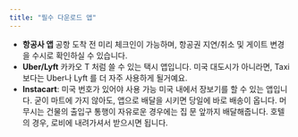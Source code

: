 ```yaml
---
title: "필수 다운로드 앱"
---
```


- **항공사 앱**
  공항 도착 전 미리 체크인이 가능하며, 항공권 지연/취소 및 게이트 변경을 수시로 확인하실 수 있습니다.
- **Uber/Lyft**
  카카오 T 처럼 쓸 수 있는 택시 앱입니다. 미국 대도시가 아니라면, Taxi 보다는 Uber나 Lyft 를 더 자주 사용하게 될거예요.
- **Instacart**: 미국 번호가 있어야 사용 가능
  미국 내에서 장보기를 할 수 있는 앱입니다. 굳이 마트에 가지 않아도, 앱으로 배달을 시키면 당일에 바로 배송이 옵니다. 머무시는 건물의 출입구 통행이 자유로운 경우에는 집 문 앞까지 배달해줍니다. 호텔의 경우, 로비에 내려가셔서 받으시면 됩니다.

